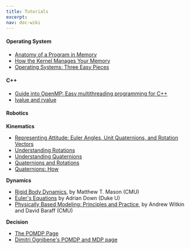```yaml
---
title: Tutorials
excerpt: 
nav: doc-wiki
---
```


#### Operating System

* [Anatomy of a Program in Memory](http://duartes.org/gustavo/blog/post/anatomy-of-a-program-in-memory/)
* [How the Kernel Manages Your Memory](http://duartes.org/gustavo/blog/post/how-the-kernel-manages-your-memory/)
* [Operating Systems: Three Easy Pieces](http://pages.cs.wisc.edu/~remzi/OSTEP/)

#### C++

* [Guide into OpenMP: Easy multithreading programming for C++](https://bisqwit.iki.fi/story/howto/openmp/#Syntax)
* [lvalue and rvalue](http://eli.thegreenplace.net/2011/12/15/understanding-lvalues-and-rvalues-in-c-and-c)

#### Robotics

**Kinematics**

* [Representing Attitude: Euler Angles, Unit Quaternions, and Rotation Vectors](http://www.swarthmore.edu/NatSci/mzucker1/e27/diebel2006attitude.pdf)
* [Understanding Rotations](http://www.essentialmath.com/GDC2012/GDC2012_JMV_Rotations.pdf)
* [Understanding Quaternions](http://3dgep.com/understanding-quaternions/)
* [Quaternions and Rotations](http://run.usc.edu/cs520-s12/quaternions/quaternions-cs520.pdf)
* [Quaternions: How](http://physicsforgames.blogspot.com/2010/02/quaternions.html)

**Dynamics**

* [Rigid Body Dynamics](http://www.cs.cmu.edu/afs/cs/academic/class/16741-s07/www/oldlecture21.pdf), by Matthew T. Mason (CMU)
* [Euler's Equations](http://people.duke.edu/~ad159/files/p105/20.pdf) by Adrian Down (Duke U)
* [Physically Based Modeling: Principles and Practice](https://www.cs.cmu.edu/~baraff/sigcourse/), by Andrew Witkin and David Baraff (CMU)

**Decision**

* [The POMDP Page](http://www.pomdp.org/)
* [Dimitri Ognibene's POMDP and MDP page](https://sites.google.com/site/dimitriognibenehomepage/my-research-interest/pomdp)
